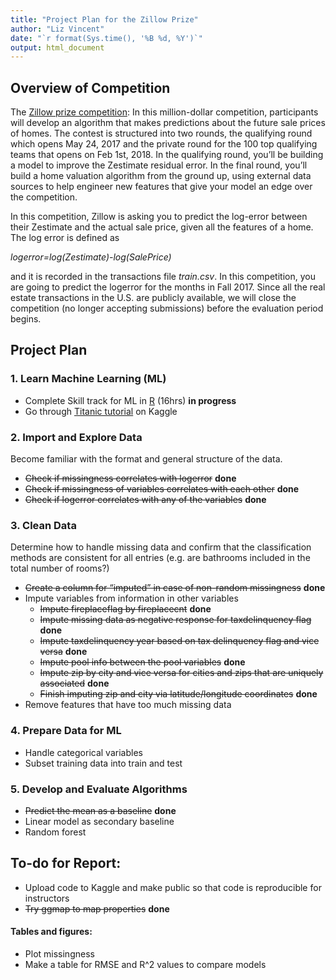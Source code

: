 ```yaml
---
title: "Project Plan for the Zillow Prize"
author: "Liz Vincent"
date: "`r format(Sys.time(), '%B %d, %Y')`"
output: html_document 
---
```


## Overview of Competition
The [Zillow prize competition](https://www.kaggle.com/c/zillow-prize-1): In this million-dollar competition, participants will develop an algorithm that makes predictions about the future sale prices of homes. The contest is structured into two rounds, the qualifying round which opens May 24, 2017 and the private round for the 100 top qualifying teams that opens on Feb 1st, 2018. In the qualifying round, you’ll be building a model to improve the Zestimate residual error. In the final round, you’ll build a home valuation algorithm from the ground up, using external data sources to help engineer new features that give your model an edge over the competition.

In this competition, Zillow is asking you to predict the log-error between their Zestimate and the actual sale price, given all the features of a home. The log error is defined as

*logerror=log(Zestimate)-log(SalePrice)*

and it is recorded in the transactions file *train.csv*. In this competition, you are going to predict the logerror for the months in Fall 2017. Since all the real estate transactions in the U.S. are publicly available, we will close the competition (no longer accepting submissions) before the evaluation period begins.

## Project Plan

### 1. Learn Machine Learning (ML)
* Complete Skill track for ML in [R](https://www.datacamp.com/tracks/machine-learning) (16hrs) **in progress**
* Go through [Titanic tutorial](https://www.kaggle.com/c/titanic) on Kaggle

### 2. Import and Explore Data
Become familiar with the format and general structure of the data.

* ~~Check if missingness correlates with logerror~~ **done**
* ~~Check if missingness of variables correlates with each other~~ **done**
* ~~Check if logerror correlates with any of the variables~~ **done**

### 3. Clean Data
Determine how to handle missing data and confirm that the classification methods are consistent for all entries (e.g. are bathrooms included in the total number of rooms?)

* ~~Create a column for "imputed" in case of non-random missingness~~ **done**
* Impute variables from information in other variables 
    + ~~Impute fireplaceflag by fireplacecnt~~ **done**
    + ~~Impute missing data as negative response for taxdelinquency flag~~ **done**
    + ~~Impute taxdelinquency year based on tax delinquency flag and vice versa~~ **done**
    + ~~Impute pool info between the pool variables~~ **done**
    + ~~Impute zip by city and vice versa for cities and zips that are uniquely associated~~ **done**
    + ~~Finish imputing zip and city via latitude/longitude coordinates~~ **done**
* Remove features that have too much missing data

### 4. Prepare Data for ML
* Handle categorical variables
* Subset training data into train and test
    
### 5. Develop and Evaluate Algorithms
* ~~Predict the mean as a baseline~~ **done**
* Linear model as secondary baseline
* Random forest

## To-do for Report:
* Upload code to Kaggle and make public so that code is reproducible for instructors
* ~~Try ggmap to map properties~~ **done**

#### Tables and figures:
* Plot missingness
* Make a table for RMSE and R^2 values to compare models 